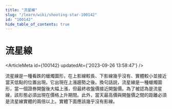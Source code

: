 ```yaml
---
title: "流星線"
slug: "/learn/wiki/shooting-star-100142"
id: "100142"
hide_table_of_contents: true
---
```



# 流星線

<ArticleMeta id={100142} updatedAt={'2023-09-26 13:58:47'} />
<div className='border-solid border-b border-t-0 my-4 border-[var(--ifm-color-gray-300)]' />

流星線是一種看跌的蠟燭圖形，在上影線較長、下影線幾乎沒有、實體較小並接近當天低點的位置出現。它出現在上漲趨勢之後。換句話説，流星線是一種蠟燭圖形，當一個證券開盤後大幅上漲，但最終收盤價接近開盤價。為了被認為是流星線，該形態必須出現在價格上升期間。此外，當天最高價與開盤價之間的距離必須是流星線實體的兩倍以上。實體下面應該幾乎沒有影線。
